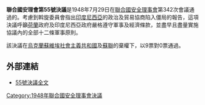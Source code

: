{{Infobox UN resolution
|number = 55
|organ = SC
|year = 1948年
|date = 7月29日
|meeting = 342
|code =S/RES/55
|document = http://www.un.org/zh/documents/view_doc.asp?symbol=S/RES/55(1948)
|for = 9
|abstention = 2
|against = 0
|subject = 印度尼西亞問題
|result = 通過
|image = 
|caption = 
}}

'''聯合國安理會第55號決議'''是1948年7月29日在[[聯合國安全理事會|聯合國安全理事會]]第342次會議通過的。考慮到斡旋委員會指出[[印度尼西亞|印度尼西亞]]的政治及貿易協商陷入僵局的報告，這項決議呼籲[[荷蘭|荷蘭]]政府及印度尼西亞政府嚴格遵守{{link-en|倫維爾協議|Renville Agreement}}軍事及經濟條款，並盡早且盡量實施協議內的全部十二條軍事原則。

該決議在[[烏克蘭蘇維埃社會主義共和國|烏克蘭蘇維埃社會主義共和國]]及[[蘇聯|蘇聯]]的棄權下，以9票對0票通過。

==外部連結==
*[http://www.un.org/zh/documents/view_doc.asp?symbol=S/RES/55(1948) 55號決議全文] {{Wayback|url=http://www.un.org/zh/documents/view_doc.asp?symbol=S%2FRES%2F55%281948%29 |date=20160401004942 }}

{{UN-stub}}
{{UNSCR 1948}}

[[Category:1948年聯合國安全理事會決議|Category:1948年聯合國安全理事會決議]]